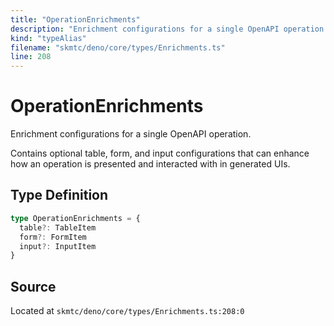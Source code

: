 ```yaml
---
title: "OperationEnrichments"
description: "Enrichment configurations for a single OpenAPI operation."
kind: "typeAlias"
filename: "skmtc/deno/core/types/Enrichments.ts"
line: 208
---
```


# OperationEnrichments

Enrichment configurations for a single OpenAPI operation.

Contains optional table, form, and input configurations that can enhance
how an operation is presented and interacted with in generated UIs.

## Type Definition

```typescript
type OperationEnrichments = {
  table?: TableItem
  form?: FormItem
  input?: InputItem
}
```

## Source

Located at `skmtc/deno/core/types/Enrichments.ts:208:0`
